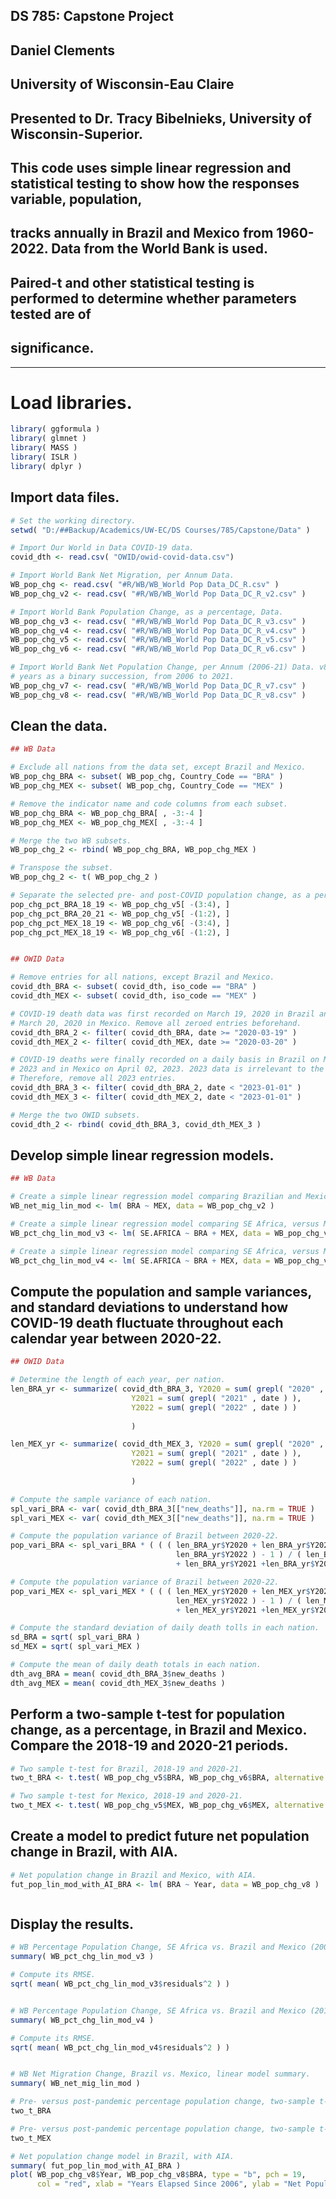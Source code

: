 ## DS 785: Capstone Project

## Daniel Clements
## University of Wisconsin-Eau Claire

## Presented to Dr. Tracy Bibelnieks, University of Wisconsin-Superior.

## This code uses simple linear regression and statistical testing to show how the responses variable, population, 
## tracks annually in Brazil and Mexico from 1960-2022. Data from the World Bank is used.
## Paired-t and other statistical testing is performed to determine whether parameters tested are of
## significance.

---

# Load libraries.

```{r}
library( ggformula )
library( glmnet )
library( MASS )
library( ISLR )
library( dplyr )
```

## Import data files.

```{r}
# Set the working directory.
setwd( "D:/##Backup/Academics/UW-EC/DS Courses/785/Capstone/Data" ) 

# Import Our World in Data COVID-19 data.
covid_dth <- read.csv( "OWID/owid-covid-data.csv")

# Import World Bank Net Migration, per Annum Data.
WB_pop_chg <- read.csv( "#R/WB/WB_World Pop Data_DC_R.csv" )
WB_pop_chg_v2 <- read.csv( "#R/WB/WB_World Pop Data_DC_R_v2.csv" )

# Import World Bank Population Change, as a percentage, Data.
WB_pop_chg_v3 <- read.csv( "#R/WB/WB_World Pop Data_DC_R_v3.csv" )
WB_pop_chg_v4 <- read.csv( "#R/WB/WB_World Pop Data_DC_R_v4.csv" )
WB_pop_chg_v5 <- read.csv( "#R/WB/WB_World Pop Data_DC_R_v5.csv" )
WB_pop_chg_v6 <- read.csv( "#R/WB/WB_World Pop Data_DC_R_v6.csv" )

# Import World Bank Net Population Change, per Annum (2006-21) Data. v8 represents
# years as a binary succession, from 2006 to 2021.
WB_pop_chg_v7 <- read.csv( "#R/WB/WB_World Pop Data_DC_R_v7.csv" )
WB_pop_chg_v8 <- read.csv( "#R/WB/WB_World Pop Data_DC_R_v8.csv" )

```

## Clean the data.

```{r}
## WB Data

# Exclude all nations from the data set, except Brazil and Mexico.
WB_pop_chg_BRA <- subset( WB_pop_chg, Country_Code == "BRA" )
WB_pop_chg_MEX <- subset( WB_pop_chg, Country_Code == "MEX" )

# Remove the indicator name and code columns from each subset.
WB_pop_chg_BRA <- WB_pop_chg_BRA[ , -3:-4 ]
WB_pop_chg_MEX <- WB_pop_chg_MEX[ , -3:-4 ]

# Merge the two WB subsets.
WB_pop_chg_2 <- rbind( WB_pop_chg_BRA, WB_pop_chg_MEX )

# Transpose the subset.
WB_pop_chg_2 <- t( WB_pop_chg_2 )

# Separate the selected pre- and post-COVID population change, as a percentage, values for Brazil and Mexico.
pop_chg_pct_BRA_18_19 <- WB_pop_chg_v5[ -(3:4), ]
pop_chg_pct_BRA_20_21 <- WB_pop_chg_v5[ -(1:2), ]
pop_chg_pct_MEX_18_19 <- WB_pop_chg_v6[ -(3:4), ]
pop_chg_pct_MEX_18_19 <- WB_pop_chg_v6[ -(1:2), ]


## OWID Data

# Remove entries for all nations, except Brazil and Mexico.
covid_dth_BRA <- subset( covid_dth, iso_code == "BRA" )
covid_dth_MEX <- subset( covid_dth, iso_code == "MEX" )

# COVID-19 death data was first recorded on March 19, 2020 in Brazil and on 
# March 20, 2020 in Mexico. Remove all zeroed entries beforehand.
covid_dth_BRA_2 <- filter( covid_dth_BRA, date >= "2020-03-19" )
covid_dth_MEX_2 <- filter( covid_dth_MEX, date >= "2020-03-20" )

# COVID-19 deaths were finally recorded on a daily basis in Brazil on March 06, 
# 2023 and in Mexico on April 02, 2023. 2023 data is irrelevant to the study. 
# Therefore, remove all 2023 entries.
covid_dth_BRA_3 <- filter( covid_dth_BRA_2, date < "2023-01-01" )
covid_dth_MEX_3 <- filter( covid_dth_MEX_2, date < "2023-01-01" )

# Merge the two OWID subsets.
covid_dth_2 <- rbind( covid_dth_BRA_3, covid_dth_MEX_3 )

```


## Develop simple linear regression models.

```{r}
## WB Data

# Create a simple linear regression model comparing Brazilian and Mexican net migration data.
WB_net_mig_lin_mod <- lm( BRA ~ MEX, data = WB_pop_chg_v2 )

# Create a simple linear regression model comparing SE Africa, versus Mexican and Brazilian percentage population change from 2005 - 2013, just before AIA is assumed to experience accelerating growth.
WB_pct_chg_lin_mod_v3 <- lm( SE.AFRICA ~ BRA + MEX, data = WB_pop_chg_v3 )

# Create a simple linear regression model comparing SE Africa, versus Mexican and Brazilian percentage population change from 2014-21, when AIA is assumed to experience accelerating growth.
WB_pct_chg_lin_mod_v4 <- lm( SE.AFRICA ~ BRA + MEX, data = WB_pop_chg_v4 )

```


## Compute the population and sample variances, and standard deviations to understand how COVID-19 death fluctuate throughout each calendar year between 2020-22.

```{r}
## OWID Data

# Determine the length of each year, per nation.
len_BRA_yr <- summarize( covid_dth_BRA_3, Y2020 = sum( grepl( "2020" , date ) ), 
                           Y2021 = sum( grepl( "2021" , date ) ),
                           Y2022 = sum( grepl( "2022" , date ) )
                           
                           )

len_MEX_yr <- summarize( covid_dth_MEX_3, Y2020 = sum( grepl( "2020" , date ) ), 
                           Y2021 = sum( grepl( "2021" , date ) ),
                           Y2022 = sum( grepl( "2022" , date ) )
                           
                           )

# Compute the sample variance of each nation.
spl_vari_BRA <- var( covid_dth_BRA_3[["new_deaths"]], na.rm = TRUE )
spl_vari_MEX <- var( covid_dth_MEX_3[["new_deaths"]], na.rm = TRUE )

# Compute the population variance of Brazil between 2020-22.
pop_vari_BRA <- spl_vari_BRA * ( ( ( len_BRA_yr$Y2020 + len_BRA_yr$Y2021 + 
                                     len_BRA_yr$Y2022 ) - 1 ) / ( len_BRA_yr$Y2020 
                                     + len_BRA_yr$Y2021 +len_BRA_yr$Y2022 ) )

# Compute the population variance of Brazil between 2020-22.
pop_vari_MEX <- spl_vari_MEX * ( ( ( len_MEX_yr$Y2020 + len_MEX_yr$Y2021 + 
                                     len_MEX_yr$Y2022 ) - 1 ) / ( len_MEX_yr$Y2020 
                                     + len_MEX_yr$Y2021 +len_MEX_yr$Y2022 ) )

# Compute the standard deviation of daily death tolls in each nation.
sd_BRA = sqrt( spl_vari_BRA )
sd_MEX = sqrt( spl_vari_MEX )

# Compute the mean of daily death totals in each nation.
dth_avg_BRA = mean( covid_dth_BRA_3$new_deaths )
dth_avg_MEX = mean( covid_dth_MEX_3$new_deaths )

```

## Perform a two-sample t-test for population change, as a percentage, in Brazil and Mexico. Compare the 2018-19 and 2020-21 periods. 

```{r}
# Two sample t-test for Brazil, 2018-19 and 2020-21.
two_t_BRA <- t.test( WB_pop_chg_v5$BRA, WB_pop_chg_v6$BRA, alternative = "two.sided", var.equal = FALSE )

# Two sample t-test for Mexico, 2018-19 and 2020-21.
two_t_MEX <- t.test( WB_pop_chg_v5$MEX, WB_pop_chg_v6$MEX, alternative = "two.sided", var.equal = FALSE )

```

## Create a model to predict future net population change in Brazil, with AIA.

```{r}
# Net population change in Brazil and Mexico, with AIA.
fut_pop_lin_mod_with_AI_BRA <- lm( BRA ~ Year, data = WB_pop_chg_v8 )



```

## Display the results.

```{r}
# WB Percentage Population Change, SE Africa vs. Brazil and Mexico (2006-13), linear model summary.
summary( WB_pct_chg_lin_mod_v3 )

# Compute its RMSE.
sqrt( mean( WB_pct_chg_lin_mod_v3$residuals^2 ) )


# WB Percentage Population Change, SE Africa vs. Brazil and Mexico (2014-21), linear model summary.
summary( WB_pct_chg_lin_mod_v4 )

# Compute its RMSE.
sqrt( mean( WB_pct_chg_lin_mod_v4$residuals^2 ) )


# WB Net Migration Change, Brazil vs. Mexico, linear model summary.
summary( WB_net_mig_lin_mod )

# Pre- versus post-pandemic percentage population change, two-sample t-test, Brazil.
two_t_BRA

# Pre- versus post-pandemic percentage population change, two-sample t-test, Mexico.
two_t_MEX

# Net population change model in Brazil, with AIA.
summary( fut_pop_lin_mod_with_AI_BRA )
plot( WB_pop_chg_v8$Year, WB_pop_chg_v8$BRA, type = "b", pch = 19, 
      col = "red", xlab = "Years Elapsed Since 2006", ylab = "Net Population Change (person)")

```


